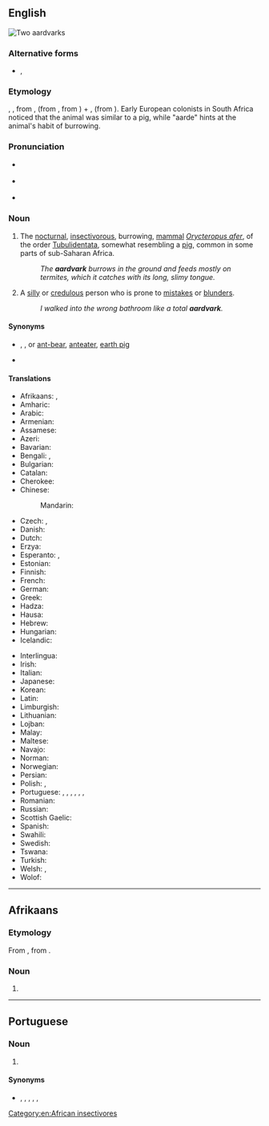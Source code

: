 {{also|aard-vark}}
==English==
[[Image:Erdferkel-drawing.jpg|thumb|right|Two aardvarks]]
{{wikipedia}}
{{wikispecies|Orycteropus afer}}

===Alternative forms===
* {{l|en|aard-vark}}, {{l|en|erdvark}}

===Etymology===
{{bor|en|af|aardvark|withtext=1}} {{qualifier|obsolete}}, {{m|af|erdvark}}, from {{m|af|aarde|t=earth}}, (from {{der|en|nl|-}}, from {{der|en|dum|aerde}}) + {{m|af|vark|t=pig}}, (from {{der|en|dum|varken}}). Early European colonists in South Africa noticed that the animal was similar to a pig, while "aarde" hints at the animal's habit of burrowing.

===Pronunciation===
{{wikisource1911Enc|Aard-vark}}
* {{a|RP}} {{IPA|/ˈɑːd.vɑːk/|lang=en}}
* {{a|US}} {{IPA|/ˈɑɹdˌvɑɹk/|lang=en}}
* {{audio|en-us-aardvark.ogg|Audio (US)|lang=en}}

===Noun===
{{en-noun}}

# The [[nocturnal]], [[insectivorous]], burrowing, [[mammal]] ''[[Orycteropus afer]]'', of the order [[Tubulidentata]], somewhat resembling a [[pig]], common in some parts of sub-Saharan Africa. {{defdate|First attested in the late 18<sup>th</sup> c.}}
#: ''The '''aardvark''' burrows in the ground and feeds mostly on termites, which it catches with its long, slimy tongue.''
# {{lb|en|slang|particularly in the southeast|_|US}} A [[silly]] or [[credulous]] person who is prone to [[mistakes]] or [[blunders]].
#: ''I walked into the wrong bathroom like a total '''aardvark'''.''

====Synonyms====
* {{sense|mammal}} {{l|en|African anteater}}, {{l|en|antbear}}, {{l|en|ant bear}} or [[ant-bear]], [[anteater]], [[earth pig]]
* {{sense|silly person}} {{l|en|fool}}

====Translations====
{{trans-top|mammal}}
* Afrikaans: {{t|af|erdvark}}, {{qualifier|obsolete}} {{t|af|aardvark}}
* Amharic: {{t|am|ጃርት|sc=Ethi}}
* Arabic: {{t|ar|خِنْزِير اَلْأَرْض|m}}
* Armenian: {{t|hy|գետնախոզ}}
* Assamese: {{t|as|আৰ্ডৱাৰ্ক|tr=ardwark}} 
* Azeri: {{t|az|borudişli}}
* Bavarian: {{t|bar|erdfàggi}}
* Bengali: {{t|bn|আর্ডভার্ক|sc=Beng}}, {{t|bn|দক্ষিণ আফ্রিকার জন্তুবিশেষ}}
* Bulgarian: {{t+|bg|мравояд|m}}
* Catalan: {{t|ca|porc formiguer|m}}
* Cherokee: {{t|chr|ᏙᏒᏓᎵ ᏗᎦᏰᏍᎩ}}
* Chinese:
*: Mandarin: {{t+|cmn|土豚|tr=tǔtún|sc=Hani}}
* Czech: {{t|cs|hrabáč|m}}, {{t|cs|hrabáč kapský|m}}
* Danish: {{t+|da|jordsvin|n}}
* Dutch: {{t+|nl|aardvarken|n}}
* Erzya: {{t|myv|модатуво}}
* Esperanto: {{t|eo|orikteropo}}, {{t|eo|terporko}}
* Estonian: {{t+|et|tuhnik}}
* Finnish: {{t+|fi|maasika}}
* French: {{t+|fr|oryctérope|m}}
* German: {{t+|de|Erdferkel|n}}
* Greek: {{t+|el|μυρμηγκοφάγος|m|sc=Grek}}
* Hadza: {{t|hts|usai}}
* Hausa: {{t|ha|dagbi}}
* Hebrew: {{t|he|שנבוב|m}}
* Hungarian: {{t+|hu|földimalac}}
* Icelandic: {{t|is|jarðsvín|n}}
{{trans-mid}}
* Interlingua: {{t|ia|orycteropo}}
* Irish: {{t+|ga|arcán talún|m}}
* Italian: {{t|it|oritteropo|m}}
* Japanese: {{t+|ja|土豚|tr=tsuchibuta}}
* Korean: {{t|ko|땅돼지}}
* Latin: {{t|la|orycteropus|m}}
* Limburgish: {{t|li|eerdverke}}
* Lithuanian: {{t|lt|vamzdžiadančiai}}
* Lojban: {{t|jbo|rikteropu}}
* Malay: {{t+|ms|ardvark}}
* Maltese: {{t|mt|orikteropu|m}}
* Navajo: {{t|nv|bisóodi bíchį́į́h nineezí}}
* Norman: {{t|nrf|couochon d'tèrre|alt=couochon d’tèrre|m}}
* Norwegian: {{t|no|jordsvin|n}}
* Persian: {{t|fa|خوک خاکی|tr=xuk-e xâki|sc=fa-Arab}}
* Polish: {{t+|pl|mrównik|m}}, {{t+|pl|prosię ziemne|n}}
* Portuguese: {{t+|pt|oricterope|m}}, {{t+|pt|porco-da-terra|m}}, {{t|pt|jimbo|m}}, {{t+|pt|porco-formigueiro|m}}, {{t+|pt|timba|f}}, {{t+|pt|timbo|m}}, {{t+|pt|aardvark|m}}
* Romanian: {{t|ro|porcul termitelor|m}}
* Russian: {{t+|ru|трубкозу́б|m}}
* Scottish Gaelic: {{t|gd|mathan-sheangan|m}}
* Spanish: {{t+|es|cerdo hormiguero|m}}
* Swahili: {{qualifier|nc 1/2}} {{t|sw|mhanga}}
* Swedish: {{t+|sv|jordsvin|n}}
* Tswana: {{t|tn|thakadu}} {{qualifier|nc 9/10}}
* Turkish: {{t+|tr|aardvark}}
* Welsh: {{t|cy|baedd daear|m}}, {{t|cy|grugarth|f}}
* Wolof: {{t|wo|njaxat|alt=njaxat bi}}
{{trans-bottom}}

[[Category:en:African insectivores]]

----

==Afrikaans==

===Etymology===
From {{inh|af|nl|aardvarken}}, from {{af|nl|aarde|t1=earth, soil|varken|t2=pig|nocat=1}}.

===Noun===
{{af-noun|aardvarke}}

# {{obsolete form of|erdvark|lang=af}}

----

==Portuguese==

===Noun===
{{pt-noun|m|s}}

# {{l|en|aardvark}} {{gloss|mammal}}

====Synonyms====
* {{l|pt|oricterope}}, {{l|pt|porco-da-terra}}, {{l|pt|jimbo}}, {{l|pt|porco-formigueiro}}, {{l|pt|timba}}, {{l|pt|timbo}}